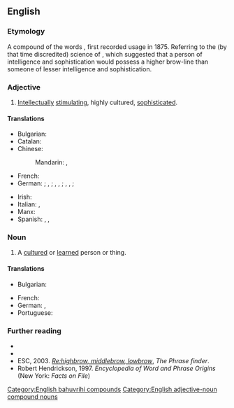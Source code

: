 ==English==

===Etymology===
A compound of the words {{compound|en|high|brow}}, first recorded usage in 1875. Referring to the (by that time discredited) science of {{w|phrenology}}, which suggested that a person of intelligence and sophistication would possess a higher brow-line than someone of lesser intelligence and sophistication.

===Adjective===
{{en-adj|?}}

# {{lb|en|sometimes|derogatory}} [[intellectually|Intellectually]] [[stimulating]], highly cultured, [[sophisticated]].
#: {{ant|en|lowbrow}}
#: {{cot|en|middlebrow}}
#: {{uxi|en|'''highbrow''' entertainment}}

====Translations====
{{trans-top|highly cultured}}
* Bulgarian: {{t|bg|интелектуален}}
* Catalan: {{t+|ca|intel·lectual}}
* Chinese:
*: Mandarin: {{t+|cmn|陽春白雪}}, {{t+|cmn|阳春白雪}}
* French: {{t+|fr|intello}}
* German: {{q|of a person or thing; positive}} {{t+|de|intellektuell}}; {{q|of a person or thing; more negative}} {{t|de|hochintellektuell}}, {{t+|de|vergeistigt}}; {{q|of a thing also; positive}} {{t+|de|anspruchsvoll}}, {{t+|de|geistreich}}, {{t+|de|geistvoll}}; {{q|of a thing also; more negative}} {{t|de|hochgeistig}}, {{t|de|hochgestochen}}, {{t+|de|hochtrabend}}; {{q|negative of a person, in particular German context}} {{t|de|bildungsbürgerlich}}
{{trans-mid}}
* Irish: {{t|ga|ardnósach}}
* Italian: {{t+|it|intellettuale}}, {{qualifier|pejorative}} {{t|it|intellettualoide}}
* Manx: {{t|gv|ard-inçhynagh}}
* Spanish: {{t+|es|intelectual}}, {{t+|es|cultivado}}, {{t+|es|élite}}
{{trans-bottom}}

===Noun===
{{en-noun}}

# {{lb|en|sometimes|derogatory}} A [[cultured]] or [[learned]] person or thing.
#: {{syn|en|intellectual|scholar}}
#: {{ant|en|lowbrow}}
#: {{cot|en|middlebrow}}

====Translations====
{{trans-top-see|intellectual|intellectual}}
* Bulgarian: {{t|bg|интелектуалец|f}}
{{trans-mid}}
* French: {{t+|fr|intello|m|f}}
* German: {{t+|de|Intellektueller|m}}, {{t+|de|Intellektuelle|f}}
* Portuguese: {{t+|pt|intelectual|m|f}}
{{trans-bottom}}

===Further reading===
* {{R:Lexico}}
* {{pedia}}
* ESC, 2003. ''[http://www.phrases.org.uk/bulletin_board/21/messages/72.html Re:highbrow, middlebrow, lowbrow]'', ''The Phrase finder''.
* Robert Hendrickson, 1997. ''Encyclopedia of Word and Phrase Origins'' (New York: ''Facts on File'')

[[Category:English bahuvrihi compounds]]
{{C|en|People}}
[[Category:English adjective-noun compound nouns]]